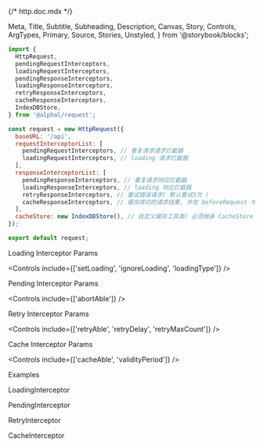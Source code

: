 {/* http.doc.mdx */}

  Meta,
  Title,
  Subtitle,
  Subheading,
  Description,
  Canvas,
  Story,
  Controls,
  ArgTypes,
  Primary,
  Source,
  Stories,
  Unstyled,
} from '@storybook/blocks';


<Meta of={HttpStories} />

<Title>HttpRequest</Title>

```jsx
import {
  HttpRequest,
  pendingRequestInterceptors,
  loadingRequestInterceptors,
  pendingResponseInterceptors,
  loadingResponseInterceptors,
  retryResponseInterceptors,
  cacheResponseInterceptors,
  IndexDBStore,
} from '@alphal/request';

const request = new HttpRequest({
  baseURL: '/api',
  requestInterceptorList: [
    pendingRequestInterceptors, // 重复请求请求拦截器
    loadingRequestInterceptors, // loading 请求拦截器
  ],
  responseInterceptorList: [
    pendingResponseInterceptors, // 重复请求响应拦截器
    loadingResponseInterceptors, // loading 响应拦截器
    retryResponseInterceptors, // 重试错误请求( 默认重试3次 )
    cacheResponseInterceptors, // 缓存成功的请求结果, 并在 beforeRequest 中判断是否有效并返回
  ],
  cacheStore: new IndexDBStore(), // 自定义缓存工具类( 必须继承 CacheStore 接口 )
});

export default request;
```

<Description />

<Subtitle>Loading Interceptor Params</Subtitle>

<Controls include={['setLoading', 'ignoreLoading', 'loadingType']} />

<Subtitle>Pending Interceptor Params</Subtitle>

<Controls include={['abortAble']} />

<Subtitle>Retry Interceptor Params</Subtitle>

<Controls include={['retryAble', 'retryDelay', 'retryMaxCount']} />

<Subtitle>Cache Interceptor Params</Subtitle>

<Controls include={['cacheAble', 'validityPeriod']} />

<Subheading>Examples</Subheading>

<Subheading>LoadingInterceptor</Subheading>

<Canvas of={HttpStories.LoadingInterceptor} />

<Subheading>PendingInterceptor</Subheading>

<Canvas of={HttpStories.PendingInterceptor} />

<Subheading>RetryInterceptor</Subheading>

<Canvas of={HttpStories.RetryInterceptor} />

<Subheading>CacheInterceptor</Subheading>

<Canvas of={HttpStories.CacheInterceptor} />

<style>
  {`

  `}
</style>
